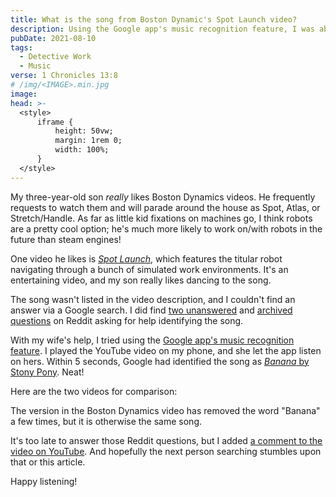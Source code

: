 ```yaml
---
title: What is the song from Boston Dynamic's Spot Launch video?
description: Using the Google app's music recognition feature, I was able to identify the song as "Banana" by Stony Pony
pubDate: 2021-08-10
tags:
  - Detective Work
  - Music
verse: 1 Chronicles 13:8
# /img/<IMAGE>.min.jpg
image:
head: >-
  <style>
      iframe {
          height: 50vw;
          margin: 1rem 0;
          width: 100%;
      }
  </style>
---
```



My three-year-old son _really_ likes Boston Dynamics videos. He frequently requests to watch them and will parade around the house as Spot, Atlas, or Stretch/Handle. As far as little kid fixations on machines go, I think robots are a pretty cool option; he's much more likely to work on/with robots in the future than steam engines!

One video he likes is [_Spot Launch_](https://www.youtube.com/watch?v=wlkCQXHEgjA), which features the titular robot navigating through a bunch of simulated work environments. It's an entertaining video, and my son really likes dancing to the song.

The song wasn't listed in the video description, and I couldn't find an answer via a Google search. I did find [two unanswered](https://www.reddit.com/r/NameThatSong/comments/isqmyu/what_is_the_song_in_the_spot_launch_ad_from/) and [archived questions](https://www.reddit.com/r/Music/comments/d9fn4j/help_identifying_song_from_spot_launch_boston/) on Reddit asking for help identifying the song.

With my wife's help, I tried using the [Google app's music recognition feature](https://blog.google/products/search/hum-to-search/). I played the YouTube video on my phone, and she let the app listen on hers. Within 5 seconds, Google had identified the song as [_Banana_ by Stony Pony](https://www.youtube.com/watch?v=tZaAmapkp4Q). Neat!

Here are the two videos for comparison:

<YouTube
  url="https://www.youtube.com/watch?v=tZaAmapkp4Q"
  title="'Banana' by Stony Pony"
/>

<YouTube
  url="https://www.youtube.com/watch?v=wlkCQXHEgjA"
  title="'Spot Launch' by Boston Dynamics"
/>

The version in the Boston Dynamics video has removed the word "Banana" a few times, but it is otherwise the same song.

It's too late to answer those Reddit questions, but I added [a comment to the video on YouTube](https://www.youtube.com/watch?v=wlkCQXHEgjA&lc=UgwqRUzrTpMJJlVCMQt4AaABAg). And hopefully the next person searching stumbles upon that or this article.

Happy listening!
